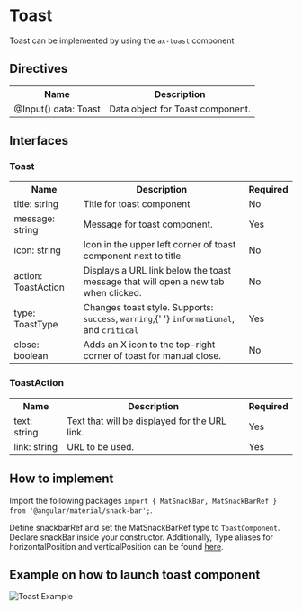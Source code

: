 
<Meta title="Wiki/Toast" />

# Toast

Toast can be implemented by using the `ax-toast` component

## Directives

<table>
  <tr>
    <th>Name</th>
    <th>Description</th>
  </tr>
  <tr>
    <td>@Input() data: Toast</td>
    <td>Data object for Toast component.</td>
  </tr>
</table>

## Interfaces

<h3>Toast</h3>
<table>
  <tr>
    <th>Name</th>
    <th>Description</th>
    <th>Required</th>
  </tr>
  <tr>
    <td>title: string</td>
    <td>Title for toast component</td>
    <td>No</td>
  </tr>
  <tr>
    <td>message: string</td>
    <td>Message for toast component.</td>
    <td>Yes</td>
  </tr>
  <tr>
    <td>icon: string</td>
    <td>Icon in the upper left corner of toast component next to title.</td>
    <td>No</td>
  </tr>
  <tr>
    <td>action: ToastAction</td>
    <td>Displays a URL link below the toast message that will open a new tab when clicked.</td>
    <td>No</td>
  </tr>
  <tr>
    <td>type: ToastType</td>
    <td>
      Changes toast style. Supports: <code>success</code>, <code>warning</code>,{' '}
      <code>informational</code>, and
      <code>critical</code>
    </td>
    <td>Yes</td>
  </tr>
  <tr>
    <td>close: boolean</td>
    <td>Adds an X icon to the top-right corner of toast for manual close.</td>
    <td>No</td>
  </tr>
</table>

<h3>ToastAction</h3>
<table>
  <tr>
    <th>Name</th>
    <th>Description</th>
    <th>Required</th>
  </tr>
  <tr>
    <td>text: string</td>
    <td>Text that will be displayed for the URL link.</td>
    <td>Yes</td>
  </tr>
  <tr>
    <td>link: string</td>
    <td>URL to be used.</td>
    <td>Yes</td>
  </tr>
</table>

## How to implement

Import the following packages `import { MatSnackBar, MatSnackBarRef } from '@angular/material/snack-bar';`.

Define snackbarRef and set the MatSnackBarRef type to <code>ToastComponent</code>. Declare snackBar inside your constructor. Additionally, Type aliases for horizontalPosition and verticalPosition can be found [here](https://material.angular.io/components/snack-bar/api#MatSnackBarHorizontalPosition).

## Example on how to launch toast component

<img src={toastExample} alt="Toast Example" />
